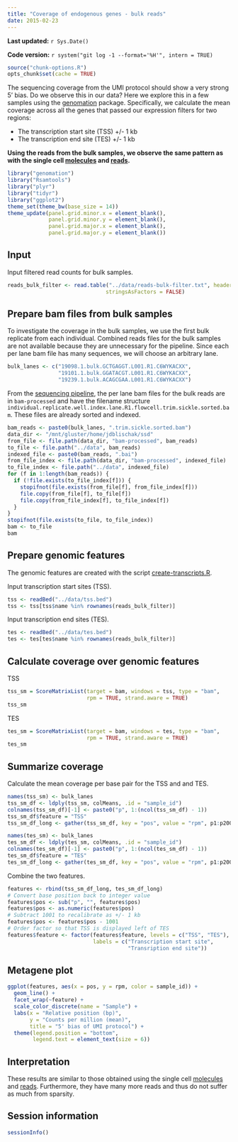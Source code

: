 ```yaml
---
title: "Coverage of endogenous genes - bulk reads"
date: 2015-02-23
---
```


**Last updated:** `r Sys.Date()`

**Code version:** `r system("git log -1 --format='%H'", intern = TRUE)`

```r
source("chunk-options.R")
opts_chunk$set(cache = TRUE)
```

The sequencing coverage from the UMI protocol should show a very strong 5' bias.
Do we observe this in our data?
Here we explore this in a few samples using the [genomation][] package.
Specifically, we calculate the mean coverage across all the genes that passed our expression filters for two regions:

*  The transcription start site (TSS) +/- 1 kb
*  The transcription end site (TES) +/- 1 kb

**Using the reads from the bulk samples, we observe the same pattern as with the single cell [molecules](coverage-endogenous.html) and [reads](coverage-endogenous-reads.html).**

[genomation]: http://www.bioconductor.org/packages/release/bioc/html/genomation.html

```r
library("genomation")
library("Rsamtools")
library("plyr")
library("tidyr")
library("ggplot2")
theme_set(theme_bw(base_size = 14))
theme_update(panel.grid.minor.x = element_blank(),
             panel.grid.minor.y = element_blank(),
             panel.grid.major.x = element_blank(),
             panel.grid.major.y = element_blank())
```

## Input

Input filtered read counts for bulk samples.

```r
reads_bulk_filter <- read.table("../data/reads-bulk-filter.txt", header = TRUE,
                               stringsAsFactors = FALSE)
```

## Prepare bam files from bulk samples

To investigate the coverage in the bulk samples, we use the first bulk replicate from each individual.
Combined reads files for the bulk samples are not available because they are unnecessary for the pipeline.
Since each per lane bam file has many sequences, we will choose an arbitrary lane.

```r
bulk_lanes <- c("19098.1.bulk.GCTGAGGT.L001.R1.C6WYKACXX",
                "19101.1.bulk.GGATACGT.L001.R1.C6WYKACXX",
                "19239.1.bulk.ACAGCGAA.L001.R1.C6WYKACXX")
```

From the [sequencing pipeline][pipeline], the per lane bam files for the bulk reads are in `bam-processed` and have the filename structure `individual.replicate.well.index.lane.R1.flowcell.trim.sickle.sorted.bam`.
These files are already sorted and indexed.

[pipeline]: process-samples.html

```r
bam_reads <- paste0(bulk_lanes, ".trim.sickle.sorted.bam")
data_dir <- "/mnt/gluster/home/jdblischak/ssd"
from_file <- file.path(data_dir, "bam-processed", bam_reads)
to_file <- file.path("../data", bam_reads)
indexed_file <- paste0(bam_reads, ".bai")
from_file_index <- file.path(data_dir, "bam-processed", indexed_file)
to_file_index <- file.path("../data", indexed_file)
for (f in 1:length(bam_reads)) {
  if (!file.exists(to_file_index[f])) {
    stopifnot(file.exists(from_file[f], from_file_index[f]))
    file.copy(from_file[f], to_file[f])
    file.copy(from_file_index[f], to_file_index[f])
  }
}
stopifnot(file.exists(to_file, to_file_index))
bam <- to_file
bam
```

## Prepare genomic features

The genomic features are created with the script [create-transcripts.R](https://github.com/jdblischak/singleCellSeq/blob/master/code/create-transcripts.R).

Input transcription start sites (TSS).

```r
tss <- readBed("../data/tss.bed")
tss <- tss[tss$name %in% rownames(reads_bulk_filter)]
```

Input transcription end sites (TES).

```r
tes <- readBed("../data/tes.bed")
tes <- tes[tes$name %in% rownames(reads_bulk_filter)]
```

## Calculate coverage over genomic features

TSS

```r
tss_sm = ScoreMatrixList(target = bam, windows = tss, type = "bam",
                         rpm = TRUE, strand.aware = TRUE)
tss_sm
```

TES

```r
tes_sm = ScoreMatrixList(target = bam, windows = tes, type = "bam",
                         rpm = TRUE, strand.aware = TRUE)
tes_sm
```

## Summarize coverage

Calculate the mean coverage per base pair for the TSS and and TES.

```r
names(tss_sm) <- bulk_lanes
tss_sm_df <- ldply(tss_sm, colMeans, .id = "sample_id")
colnames(tss_sm_df)[-1] <- paste0("p", 1:(ncol(tss_sm_df) - 1))
tss_sm_df$feature = "TSS"
tss_sm_df_long <- gather(tss_sm_df, key = "pos", value = "rpm", p1:p2001)
```

```r
names(tes_sm) <- bulk_lanes
tes_sm_df <- ldply(tes_sm, colMeans, .id = "sample_id")
colnames(tes_sm_df)[-1] <- paste0("p", 1:(ncol(tes_sm_df) - 1))
tes_sm_df$feature = "TES"
tes_sm_df_long <- gather(tes_sm_df, key = "pos", value = "rpm", p1:p2001)
```

Combine the two features.

```r
features <- rbind(tss_sm_df_long, tes_sm_df_long)
# Convert base position back to integer value
features$pos <- sub("p", "", features$pos)
features$pos <- as.numeric(features$pos)
# Subtract 1001 to recalibrate as +/- 1 kb
features$pos <- features$pos - 1001
# Order factor so that TSS is displayed left of TES
features$feature <- factor(features$feature, levels = c("TSS", "TES"),
                           labels = c("Transcription start site",
                                      "Transription end site"))
```

## Metagene plot

```r
ggplot(features, aes(x = pos, y = rpm, color = sample_id)) +
  geom_line() +
  facet_wrap(~feature) +
  scale_color_discrete(name = "Sample") +
  labs(x = "Relative position (bp)",
       y = "Counts per million (mean)",
       title = "5' bias of UMI protocol") +
  theme(legend.position = "bottom",
        legend.text = element_text(size = 6))
```

## Interpretation

These results are similar to those obtained using the single cell [molecules](coverage-endogenous.html) and [reads](coverage-endogenous-reads.html).
Furthermore, they have many more reads and thus do not suffer as much from sparsity.

## Session information

```r
sessionInfo()
```
